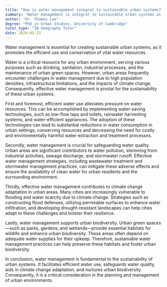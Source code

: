 ```yaml
---
title: "How is water management integral to sustainable urban systems?"
summary: "Water management is integral to sustainable urban systems as it ensures efficient use and conservation of water resources."
author: "Dr. Thomas Lee"
degree: "PhD in Urban Studies, University of Cambridge"
tutor_type: "IB Geography Tutor"
date: 2024-03-23
---
```


Water management is essential for creating sustainable urban systems, as it promotes the efficient use and conservation of vital water resources.

Water is a critical resource for any urban environment, serving various purposes such as drinking, sanitation, industrial processes, and the maintenance of urban green spaces. However, urban areas frequently encounter challenges in water management due to high population densities, infrastructural limitations, and the impacts of climate change. Consequently, effective water management is pivotal for the sustainability of these urban systems.

First and foremost, efficient water use alleviates pressure on water resources. This can be accomplished by implementing water-saving technologies, such as low-flow taps and toilets, rainwater harvesting systems, and water-efficient appliances. The adoption of these technologies can lead to substantial reductions in water consumption in urban settings, conserving resources and decreasing the need for costly and environmentally harmful water extraction and treatment processes.

Secondly, water management is crucial for safeguarding water quality. Urban areas are significant contributors to water pollution, stemming from industrial activities, sewage discharge, and stormwater runoff. Effective water management strategies, including wastewater treatment and stormwater management practices, can mitigate these adverse effects and ensure the availability of clean water for urban residents and the surrounding environment.

Thirdly, effective water management contributes to climate change adaptation in urban areas. Many cities are increasingly vulnerable to flooding and water scarcity due to climate change. Strategies such as constructing flood defenses, utilizing permeable surfaces to enhance water infiltration, and developing drought-resistant landscapes can help cities adapt to these challenges and bolster their resilience.

Lastly, water management supports urban biodiversity. Urban green spaces—such as parks, gardens, and wetlands—provide essential habitats for wildlife and enhance urban biodiversity. These areas often depend on adequate water supplies for their upkeep. Therefore, sustainable water management practices can help preserve these habitats and foster urban biodiversity.

In conclusion, water management is fundamental to the sustainability of urban systems. It facilitates efficient water use, safeguards water quality, aids in climate change adaptation, and nurtures urban biodiversity. Consequently, it is a critical consideration in the planning and management of urban environments.
    